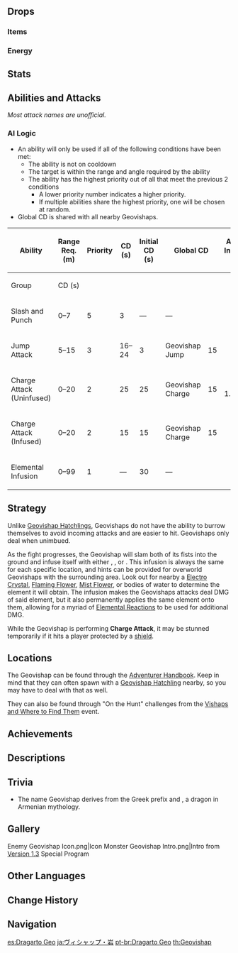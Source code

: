 {{Enemy Infobox
|title    = Rock-Hard Geo Beast
|image    = Enemy Geovishap.png
|dmgtype  = Geo
|dmgtype2 = Cryo
|dmgtype3 = Pyro
|dmgtype4 = Electro
|dmgtype5 = Hydro
|weakpoint = yes
|type     = Elite Enemies
|family   = Mystical Beasts
|group    = Vishaps
|location = [[Minlin]], [[Liyue]]
|ability1 = Elemental Conversion
}}
{{Enemy Intro}}

==Drops==
===Items===
{{Drops Table|type=Vishaps}}

===Energy===
{{Energy Drops
|type  = Geo
|hp1   = 66
|p1    = 1
|hp2   = 33
|p2    = 1
|hp3   = 0
|o3    = 1
}}

==Stats==
{{Enemy Stats
|phys_res = 30%
|geo_res  = 50%

|hp_ratio  = 8
|hp_type   = 1
|atk_ratio = 6
|note      = The Geovishap gains '''20<nowiki>%</nowiki>''' RES to the absorbed element.
}}

==Abilities and Attacks==
''Most attack names are unofficial.''
{{Enemy Attacks
|name_1 = Elemental Conversion
|desc_1 = After reaching '''40%''' HP or after some time has passed, the Geovishap will infuse itself with either {{Cryo}}, {{Electro}}, {{Hydro}} or {{Pyro}}.
|file_1 = Geovishap Infusion Cryo
|caption_1 = Cryo
|file_1_2 = Geovishap Infusion Pyro
|caption_1_2 = Pyro
|file_1_3 = Geovishap Infusion Electro
|caption_1_3 = Electro
|file_1_4 = Geovishap Infusion Hydro
|caption_1_4 = Hydro

|name_2 = Charge Attack
|desc_2 = The Geovishap curls up into a ball and charges towards the player's location, dealing '''30% ATK''' as {{Color|Geo DMG}}. Subsequently, if this attack hits the player, it will perform a single jump attack, dealing '''85% ATK''' as {{Color|AoE Geo DMG}}. If the Geovishap crashes into a player protected by a shield, it will get knocked out of its rolling state and become stunned for a few seconds.
* {{Cryo}}: DMG type converted to Cryo.
* {{Pyro}}: DMG type converted to Pyro; Jump attack DMG increased to '''200% ATK'''.
* {{Electro}}: DMG type converted to Electro.
* {{Hydro}}: DMG type converted to Hydro.
|file_2 = Geovishap Charge Attack Geo
|caption_2 = Geo
|file_2_2 = Geovishap Charge Attack Cryo
|caption_2_2 = Cryo
|file_2_3 = Geovishap Charge Attack Pyro
|caption_2_3 = Pyro
|file_2_4 = Geovishap Charge Attack Electro
|caption_2_4 = Electro
|file_2_5 = Geovishap Charge Attack Hydro
|caption_2_5 = Hydro
|file_2_6 = Geovishap Stunned
|caption_2_6 =Stunned

|name_3 = Jump Attack
|desc_3 = The Geovishap will perform two jump attacks, jumping in the air and landing on the player's location, dealing '''40% ATK''' and '''60% ATK''' as {{Color|AoE Geo DMG}}. After this attack, it will temporarily be stunned for a couple seconds.
* {{Cryo}}: After landing, several spots will appear on the ground near the Geovishap that will explode and deal '''35% ATK''' as {{Color|AoE Cryo DMG}} after a few seconds.
* {{Pyro}}: DMG type converted to Pyro; DMG increased to '''50% ATK''' and '''70% ATK'''; Briefly after landing, summons spikes around it that deal '''70% ATK''' as {{Color|AoE Pyro DMG}}.
* {{Electro}}: After landing, it sends out several {{Electro}} orbs that fly around for a few seconds before dissipating, coming into contact with these orbs will deal '''30% ATK''' as {{Color|Electro DMG}}.
* {{Hydro}}: After landing, visibly marks the player. The mark will follow the player for several seconds before becoming stationary, giving the player the opportunity to avoid the attack, and then explodes dealing '''25% ATK''' as {{Color|AoE Hydro DMG}}.
|file_3 = Geovishap Jump Attack Geo
|caption_3 = Geo
|file_3_2 = Geovishap Jump Attack Cryo
|caption_3_2 = Cryo
|file_3_3 = Geovishap Jump Attack Pyro
|caption_3_3 = Pyro
|file_3_4 = Geovishap Jump Attack Electro
|caption_3_4 = Electro
|file_3_5 = Geovishap Jump Attack Hydro
|caption_3_5 = Hydro

|name_4 = Slash and Punch
|desc_4 = The Geovishap approaches the player and performs a slash with its right hand claws and then punch its left hand into the ground in front if it, dealing '''40% ATK''' and '''60% ATK''' as {{Color|Geo DMG}}.
* {{Cryo}}: After the attack, several spots will appear on the ground near the Geovishap that will explode and deal '''35% ATK''' as {{Color|AoE Cryo DMG}} after a few seconds.
* {{Pyro}}: DMG type converted to Pyro; DMG increased to '''50% ATK''' and '''60% ATK'''.
* {{Electro}}: The punch will send out two {{Electro}} orbs that fly around for a few seconds before dissipating, coming into contact with these orbs will deal '''30% ATK''' as {{Color|Electro DMG}}.
* {{Hydro}}: After the punch, visibly marks the player. The mark will follow the player for several seconds before becoming stationary, giving the player the opportunity to avoid the attack, and then explodes dealing '''25% ATK''' as {{Color|AoE Hydro DMG}}.
|file_4 = Geovishap Slash Geo
|caption_4 = Geo (Slash)
|file_4_2 = Geovishap Punch Geo
|caption_4_2 = Geo (Punch)
|file_4_3 = Geovishap Slash and Punch Cryo
|caption_4_3 = Cryo
|file_4_4 = Geovishap Slash and Punch Pyro
|caption_4_4 = Pyro
|file_4_5 = Geovishap Slash and Punch Electro
|caption_4_5 = Electro
|file_4_6 = Geovishap Slash and Punch Hydro
|caption_4_6 = Hydro

|name_5 = Spike Attack
|desc_5 = The Geovishap will slam its right hand onto the ground sending out a line of small spikes coming out of the ground towards the player's location, and its left hand sending out another line of spikes, then with both hands sending out two lines. Each spike deals '''16.5% ATK''' as {{Color|AoE Geo DMG}}.
* {{Cryo}}: A ring of spots appears around the Geovishap that will explode and deal '''35% ATK''' as {{Color|AoE Cryo DMG}} after a few seconds.
* {{Pyro}}: DMG type converted to Pyro; Spike DMG increased to '''25% ATK'''.
* {{Electro}}: After the attack, several {{Electro}} orbs will be send out that fly around for a few seconds before dissipating, coming into contact with these orbs will deal '''30% ATK''' as {{Color|Electro DMG}}.
* {{Hydro}}: Also visibly marks the player. The mark will follow the player for several seconds before becoming stationary, giving the player the opportunity to avoid the attack, and then explodes dealing '''25% ATK''' as {{Color|AoE Hydro DMG}}.
|file_5 = Geovishap Spike Attack Geo
|caption_5 = Geo
|file_5_2 = Geovishap Spike Attack Cryo
|caption_5_2 = Cryo
|file_5_3 = Geovishap Spike Attack Pyro
|caption_5_3 = Pyro
|file_5_4 = Geovishap Spike Attack Electro
|caption_5_4 = Electro
|file_5_5 = Geovishap Spike Attack Hydro
|caption_5_5 = Hydro
}}

===AI Logic===
{{See also|Cooldown#Enemy Cooldowns}}
* An ability will only be used if all of the following conditions have been met:
** The ability is not on cooldown
** The target is within the range and angle required by the ability
** The ability has the highest priority out of all that meet the previous 2 conditions
*** A lower priority number indicates a higher priority.
*** If multiple abilities share the highest priority, one will be chosen at random.
* Global CD is shared with all nearby Geovishaps.

{| class="wikitable"
! rowspan="2" | Ability !! rowspan="2" | Range Req. (m) !! rowspan="2" | Priority !! rowspan="2" style="width:80px" | CD (s) !! rowspan="2" | Initial CD (s) !! colspan="2" | Global CD !! rowspan="2" | Action Interval (s) !! rowspan="2" | Triggers Act. Int.!! rowspan="2" | Ignores Act. Int.
|-
! Group !! CD (s)
|-
| Slash and Punch || 0–7 || 5 || 3 || &mdash; || colspan="2" | &mdash; || rowspan="5" | 1.5 || {{check|yes}} || {{check|no}}
|-
| Jump Attack || 5–15 || 3 || 16–24 || 3 || Geovishap Jump || 15 || {{check|yes}} || {{check|no}}
|-
| Charge Attack (Uninfused) || 0–20 || 2 || 25 || 25 || Geovishap Charge || 15 || {{check|no}} || {{check|yes}}
|-
| Charge Attack (Infused) || 0–20 || 2 || 15 || 15 || Geovishap Charge || 15 || {{check|yes}} || {{check|no}}
|-
| Elemental Infusion || 0–99 || 1 || &mdash; || 30 || colspan="2" | &mdash; || {{check|no}} || {{check|yes}}
|}

==Strategy==
Unlike [[Geovishap Hatchling]]s, Geovishaps do not have the ability to burrow themselves to avoid incoming attacks and are easier to hit. Geovishaps only deal {{Color|Geo DMG}} when unimbued.

As the fight progresses, the Geovishap will slam both of its fists into the ground and infuse itself with either {{Cryo}}, {{Electro}}, {{Hydro}} or {{Pyro}}. This infusion is always the same for each specific location, and hints can be provided for overworld Geovishaps with the surrounding area. Look out for nearby a [[Electro Crystal]], [[Flaming Flower Stamen|Flaming Flower]], [[Mist Flower Corolla|Mist Flower]], or bodies of water to determine the element it will obtain. The infusion makes the Geovishaps attacks deal DMG of said element, but it also permanently applies the same element onto them, allowing for a myriad of [[Elemental Reactions]] to be used for additional DMG.

While the Geovishap is performing '''Charge Attack''', it may be stunned temporarily if it hits a player protected by a [[Shields|shield]].

==Locations==
The Geovishap can be found through the [[Adventurer Handbook]]. Keep in mind that they can often spawn with a [[Geovishap Hatchling]] nearby, so you may have to deal with that as well.

They can also be found through "On the Hunt" challenges from the [[Vishaps and Where to Find Them]] event.

==Achievements==
{{Achievement Topic Table|topic=Geovishap}}

==Descriptions==
{{Description|A mature Geovishap.<br />It is said that after many years have passed, [[Geovishap Hatchling]]s will shed the armor that originally protected them and become Geovishaps. However these two and the older, greater [[Primo Geovishap]]s have spent many years hibernating under the mountains and have only emerged and become active in recent times. As such, none can personally attest to have witnessed or recorded such a thing in person.|[[Adventurer Handbook]] and [[Archive]]}}

==Trivia==
* The name Geovishap derives from the Greek prefix {{wt|γῆ|geo-|Ancient_Greek}} and {{Lang|{{w|vishap}}|hy=վիշապ|hy_rm=vishap}}, a dragon in Armenian mythology.

==Gallery==
<gallery>
Enemy Geovishap Icon.png|Icon
Monster Geovishap Intro.png|Intro from [[Version 1.3]] Special Program
</gallery>

==Other Languages==
{{Other Languages
|en      = Geovishap
|zhs     = 岩龙蜥
|zhs_rm  = Yán Lóngxī
|zht     = 岩龍蜥
|zht_rm  = Yán Lóngxī
|zh_tl   = Rock {{Lex|Vishap|zh}}
|ja      = ヴィシャップ・{{Rubi|岩|いわ}}
|ja_rm   = Vishappu - Iwa
|ja_tl   = Vishap - Geo
|ko      = 바위 {{tt|용|龍}} 도마뱀
|ko_rm   = Bawi Yong Domabaem
|ko_tl   = Rock {{Lex|Vishap|ko}}
|es      = Dragarto Geo
|es_tl   = Geo {{Lex|Vishap|es}}
|fr      = Géosaure
|fr_tl   = Geosaurus
|ru      = Геовишап
|ru_tl   = Geovishap
|th      = Geovishap
|vi      = Rồng Đất {{tt|Nham|岩}}
|vi_tl   = Geo Ground {{Lex|Vishap|vi}}
|de      = Geo-Drachenechse
|de_tl   = Geo {{Lex|Vishap|de}}
|id      = Geovishap
|pt      = Dragarto Geo
|pt_tl   = Geo {{Lex|Vishap|pt}}
|tr      = Toprak Ejderi
|tr_tl   = 
|it      = Geosauro
|it_tl   = 
}}

==Change History==
{{Change History|1.3}}

==Navigation==
{{Enemy Navbox|type=Elite}}

[[es:Dragarto Geo]]
[[ja:ヴィシャップ・岩]]
[[pt-br:Dragarto Geo]]
[[th:Geovishap]]